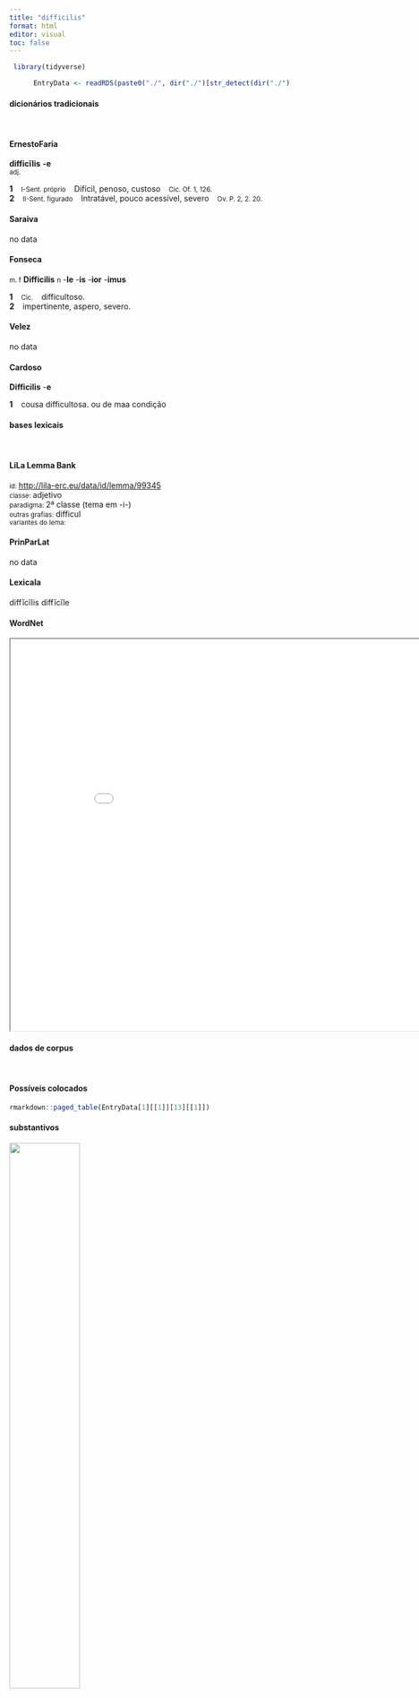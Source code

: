 ```yaml
---
title: "difficilis"
format: html
editor: visual
toc: false
---
```



```r
 library(tidyverse) 

      EntryData <- readRDS(paste0("./", dir("./")[str_detect(dir("./"), "_xx100-105-102-102-105-99-105-108-105-115xx_.rds")]))

```


#### dicionários tradicionais

&emsp;




::: panel-tabset

#### ErnestoFaria

<b>difficĭlis</b> <b>-e</b> <br> <small>adj.</small> <br> <small></small>   <p> <b>1</b> &ensp; <small>I-Sent. próprio</small> &ensp; Difícil, penoso, custoso &ensp; <small>Cic. Of. 1, 126.</small> <br> <b>2</b> &ensp; <small>II-Sent. figurado</small> &ensp; Intratável, pouco acessível, severo &ensp; <small>Ov. P. 2, 2. 20.</small> </p>




#### Saraiva

no data




#### Fonseca

<small>m. f</small> <b>Difficilis</b> <small>n</small> -<b>le</b> -<b>is</b> -<b>ior</b> -<b>imus</b>   <p> <b>1</b> &ensp; <small>Cic.</small> &ensp; difficultoso. <br> <b>2</b> &ensp; impertinente, aspero, severo. </p>




#### Velez

no data




#### Cardoso

<b>Difficilis</b> -<b>e</b>   <p> <b>1</b> &ensp; cousa difficultosa. ou de maa condição </p>


:::



#### bases lexicais

&emsp;






::: panel-tabset

#### LiLa Lemma Bank

<small> id: </small> <a href=' http://lila-erc.eu/data/id/lemma/99345 ' target="_blank"> http://lila-erc.eu/data/id/lemma/99345 </a> <br>
<small> classe: </small> adjetivo    <br>
<small> paradigma: </small> 2ª classe (tema em -i-) <br>
<small> outras grafias: </small> difficul <br>
<small> variantes do lema: </small>  <br>





#### PrinParLat

no data




#### Lexicala

diffĭcĭlis 
 diffĭcĭle




#### WordNet

<iframe width='900' height='700' src='Media/Tree__xx100-105-102-102-105-99-105-108-105-115xx__sem_type_lexemes_pt.html'>

</iframe>


:::



#### dados de corpus

&emsp;




::: panel-tabset

#### Possíveis colocados

```r

rmarkdown::paged_table(EntryData[1][[1]][13][[1]])

```


#### substantivos

![](./Media/wordcloud__xx100-105-102-102-105-99-105-108-105-115xx__BY_collocate_scoreSUBST.webp){width=50% fig-alt='This chart plots collocate by scoreSUBST, for the headword difficilis here are all the values plotted: collocate: qua; scoreSUBST: 0. collocate: ex; scoreSUBST: 0. collocate: res; scoreSUBST: 2. collocate: enim; scoreSUBST: 0. collocate: sum; scoreSUBST: 0'}




#### adjetivos

![](./Media/wordcloud__xx100-105-102-102-105-99-105-108-105-115xx__BY_collocate_scoreADJ.webp){width=50% fig-alt='This chart plots collocate by scoreADJ, for the headword difficilis here are all the values plotted: collocate: qua; scoreADJ: 0. collocate: ex; scoreADJ: 0. collocate: res; scoreADJ: 0. collocate: enim; scoreADJ: 0. collocate: sum; scoreADJ: 0'}




#### verbos

![](./Media/wordcloud__xx100-105-102-102-105-99-105-108-105-115xx__BY_collocate_scoreVERBO.webp){width=50% fig-alt='This chart plots collocate by scoreVERBO, for the headword difficilis here are all the values plotted: collocate: qua; scoreVERBO: 0. collocate: ex; scoreVERBO: 0. collocate: res; scoreVERBO: 0. collocate: enim; scoreVERBO: 0. collocate: sum; scoreVERBO: 2'}




#### advérbios

![](./Media/wordcloud__xx100-105-102-102-105-99-105-108-105-115xx__BY_collocate_scoreADV.webp){width=50% fig-alt='This chart plots collocate by scoreADV, for the headword difficilis here are all the values plotted: collocate: qua; scoreADV: 2. collocate: ex; scoreADV: 0. collocate: res; scoreADV: 0. collocate: enim; scoreADV: 2. collocate: sum; scoreADV: 0'}




#### preposições e conjunções

![](./Media/wordcloud__xx100-105-102-102-105-99-105-108-105-115xx__BY_collocate_scoreFUNC.webp){width=50% fig-alt='This chart plots collocate by scoreFUNC, for the headword difficilis here are all the values plotted: collocate: qua; scoreFUNC: 0. collocate: ex; scoreFUNC: 20. collocate: res; scoreFUNC: 0. collocate: enim; scoreFUNC: 0. collocate: sum; scoreFUNC: 0'}


:::



::: panel-tabset

#### ExemplosTraduzidos

<p> sed non ero <b>difficilis</b> bene credi tibi scio <br> <small> Sen.Ep.118.1 <br> Mas não vou ser difícil: sei que se pode confiar em ti. <small> [JDD] </small> </small> </p>
; <p> <b>difficile</b> est inquis animum perducere ad contemptionem animae <br> <small> Sen.Ep.4.4 <br> “É difícil”, dizes, “induzir o espírito ao desprezo da vida.” <small> [JDD] </small> </small> </p>
; <p> rem haud sane <b>difficilem</b> Scipio et Laeli admirari uidemini <br> <small> Cic.Sen.4 <br> Vós pareceis admirar, Cipião e Lélio, uma coisa que realmente não é difícil. <small> [JDD] </small> </small> </p>
; <p> haec ut omittam quam graues quam <b>difficiles</b> plerisque uidentur calamitatum societates <br> <small> Cic.Amici.64 <br> E isso para não dizer quão pesada, quão difícil parece à maioria a parceria nas desgraças! <small> [JDD] </small> </small> </p>
; <p> erat enim <b>difficile</b> reperire qui contra tanta commoda duorum consulum palam sententiam diceret <br> <small> Cic.Att.3.24.2 <br> pois era difícil encontrar alguém que dissesse abertamente um parecer contrário a tão grande vantagem dos dois cônsules. <small> [JDD] </small> </small> </p>
; <p> dormitare de fuga cogitantem uetat et sperat salutarem etiam ex <b>difficillimis</b> exitum si nec properemus ante tempus nec cessemus in tempore <br> <small> Sen.Ep.22.6 <br> Proíbe de adormecer o que está pensando na fuga e espera uma saída saudável mesmo das situações mais difíceis, caso não nos apressemos antes da hora, nem demoremos na ocasião. <small> [JDD] </small> </small> </p>





#### Frequência por autor

![](./Media/barchart__xx100-105-102-102-105-99-105-108-105-115xx__lemma_BY_author_Frequencies.webp){width=50% fig-alt='This charts plots the frequency of lemma by author_Frequencies. The Tacitus subcorpus registers the highest normalized frequency, with the value of 3.43 and an absolute frequency of 1. The Seneca subcorpus follows, with a normalized frequency of 3.17 and an absolute frequency of 17. the subcorpus with the least normalized frequency is Ovidius with the normalized value of 0 and an absolute freqeuncy of 0. here are all the values: subcorpus: Caesar ; normalized frequency: 4 ; absolute frequency: 1.51068811843795. subcorpus: Cicero ; normalized frequency: 43 ; absolute frequency: 2.67872716852309. subcorpus: Horatius ; normalized frequency: 3 ; absolute frequency: 2.6640618062339. subcorpus: Ovidius ; normalized frequency: 0 ; absolute frequency: 0. subcorpus: Phaedrus ; normalized frequency: 0 ; absolute frequency: 0. subcorpus: Sallustius ; normalized frequency: 1 ; absolute frequency: 0.927557740469344. subcorpus: Seneca ; normalized frequency: 17 ; absolute frequency: 3.17276646572479. subcorpus: Suetonius ; normalized frequency: 0 ; absolute frequency: 0. subcorpus: Tacitus ; normalized frequency: 1 ; absolute frequency: 3.43288705801579. subcorpus: Vergilius ; normalized frequency: 0 ; absolute frequency: 0. subcorpus: Hieronymus ; normalized frequency: 0 ; absolute frequency: 0'}




#### Frequência por gênero

![](./Media/barchart__xx100-105-102-102-105-99-105-108-105-115xx__lemma_BY_genre_Frequencies.webp){width=50% fig-alt='This charts plots the frequency of lemma by genre_Frequencies. The Prosa.filosófica subcorpus registers the highest normalized frequency, with the value of 4.94 and an absolute frequency of 30. The Prosa.epistolográfica subcorpus follows, with a normalized frequency of 2.12 and an absolute frequency of 8. the subcorpus with the least normalized frequency is Poesia.didática with the normalized value of 0 and an absolute freqeuncy of 0. here are all the values: subcorpus: Prosa.histórica ; normalized frequency: 6 ; absolute frequency: 1.46060030672606. subcorpus: Prosa.filosófica ; normalized frequency: 30 ; absolute frequency: 4.94225795291676. subcorpus: Prosa.oratória ; normalized frequency: 22 ; absolute frequency: 2.11227713075956. subcorpus: Prosa.epistolográfica ; normalized frequency: 8 ; absolute frequency: 2.11982299477994. subcorpus: Poesia.lírica ; normalized frequency: 3 ; absolute frequency: 2.52376545806343. subcorpus: Poesia.didática ; normalized frequency: 0 ; absolute frequency: 0. subcorpus: Poesia.trágica ; normalized frequency: 0 ; absolute frequency: 0. subcorpus: Poesia.épica ; normalized frequency: 0 ; absolute frequency: 0. subcorpus: Prosa.ficcional ; normalized frequency: 0 ; absolute frequency: 0'}




#### Frequência por século

![](./Media/barchart__xx100-105-102-102-105-99-105-108-105-115xx__lemma_BY_period_Frequencies.webp){width=50% fig-alt='This charts plots the frequency of lemma by period_Frequencies. The II.d.C. subcorpus registers the highest normalized frequency, with the value of 2.62 and an absolute frequency of 1. The I.d.C. subcorpus follows, with a normalized frequency of 2.6 and an absolute frequency of 17. the subcorpus with the least normalized frequency is IV.d.C. with the normalized value of 0 and an absolute freqeuncy of 0. here are all the values: subcorpus: I.a.C. ; normalized frequency: 51 ; absolute frequency: 2.37374912729811. subcorpus: I.d.C. ; normalized frequency: 17 ; absolute frequency: 2.60058130640967. subcorpus: II.d.C. ; normalized frequency: 1 ; absolute frequency: 2.61780104712042. subcorpus: IV.d.C. ; normalized frequency: 0 ; absolute frequency: 0'}


:::

